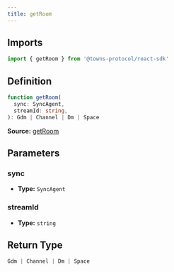 ```yaml
---
title: getRoom
---
```

## Imports

```ts
import { getRoom } from '@towns-protocol/react-sdk'
```

## Definition

```ts
function getRoom(
  sync: SyncAgent,
  streamId: string,
): Gdm | Channel | Dm | Space
```

**Source:** [getRoom](https://github.com/towns-protocol/towns/blob/main/packages/react-sdk/src/utils.ts)

## Parameters

### sync

- **Type:** `SyncAgent`

### streamId

- **Type:** `string`

## Return Type

```ts
Gdm | Channel | Dm | Space
```
